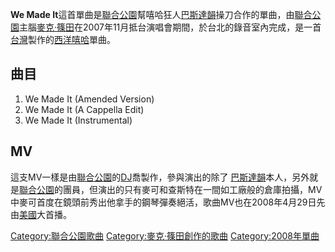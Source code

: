 {{Infobox song
| name       = ''We Made It''
| type       = single
| original_name = 
| artist     = [[聯合公園|聯合公園]]&[[巴斯達韻|巴斯達韻]]
| cover      = WE_MADE_IT.jpg
| released   = 2008年7月1日
| recorded   = 
| genre      = [[嘻哈|嘻哈]]、[[饒舌|饒舌]]
| length     = 
| label      = [[華納兄弟唱片|華納兄弟唱片]]
| producer   = [[麥克·篠田|麥克·篠田]]、[[Cool_&_Dre|Cool & Dre]]
}}
'''We Made It'''這首單曲是[[聯合公園|聯合公園]]幫嘻哈狂人[[巴斯達韻|巴斯達韻]]操刀合作的單曲，由[[聯合公園|聯合公園]]主腦[[麥克·篠田|麥克·篠田]]在2007年11月抵台演唱會期間，於台北的錄音室內完成，是一首[[台灣|台灣]]製作的[[西洋|西洋]][[嘻哈|嘻哈]]單曲。

== 曲目 ==
#We Made It (Amended Version) 
#We Made It (A Cappella Edit) 
#We Made It (Instrumental)

== MV ==
這支MV一樣是由[[聯合公園|聯合公園]]的[[DJ|DJ]]喬製作，參與演出的除了 [[巴斯達韻|巴斯達韻]]本人，另外就是[[聯合公園|聯合公園]]的團員，但演出的只有麥可和查斯特在一間如工廠般的倉庫拍攝，MV中麥可首度在鏡頭前秀出他拿手的鋼琴彈奏絕活，歌曲MV也在2008年4月29日先由[[美國|美國]]大首播。

{{Linkin Park}}

[[Category:聯合公園歌曲|Category:聯合公園歌曲]]
[[Category:麥克·篠田創作的歌曲|Category:麥克·篠田創作的歌曲]]
[[Category:2008年單曲|Category:2008年單曲]]